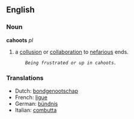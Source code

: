 == English ==

=== Noun ===
'''cahoots''' ''pl''
# a [[collusion]] or [[collaboration]] to [[nefarious]] ends.
        ''Being frustrated or up in cahoots.''

=== Translations ===

* Dutch: [[bondgenootschap]]
* French: [[ligue]]
* German: [[bündnis]]
* Italian: [[combutta]]
